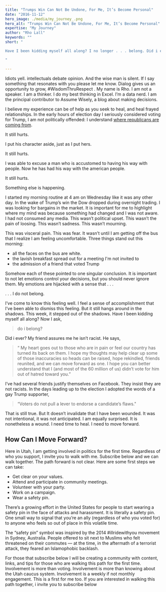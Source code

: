 ```yaml
---
title: "Trumps Win Can Not Be Undone, For Me, It’s Become Personal"
date: "2016-11-12"
hero_image: ./media/my_journey_.png
hero_alt: "Trumps Win Can Not Be Undone, For Me, It’s Become Personal"
expertise: "My Journey"
author: "Rho Lall"
keywords: ""
short: "

Have I been kidding myself all along? I no longer . . . belong. Did i ever?

"

---
```

Idiots yell. intellectuals debate opinion. And the wise man is silent. If I say something that resonates with you please let me know. Dialog gives us an opportunity to grow, #WisdomThruRespect . My name is Rho. I am not a speaker. I am a thinker. I do my best thinking in Excel. I’m a data nerd. I am the principal contributor to Assume Wisely, a blog about making decisions.

I believe my experience can be of help as you seek to heal, and heal frayed relationships. In the early hours of election day I seriously considered voting for Trump, I am not politically offended: I understand [where republicans are coming from](/thoughts/deny270).

It still hurts.

I put his character aside, just as I put hers.

It still hurts.

I was able to excuse a man who is accustomed to having his way with people. Now he has had his way with the american people.

It still hurts. 

Something else is happening. 

I started my morning routine at 4 am on Wednesday like it was any other day. In the wake of Trump’s win the Dow dropped during overnight trading. I was looking for bargains in the market. It is important for me to highlight where my mind was because something had changed and I was not aware.  I had not consumed any media. This wasn’t political upset. This wasn’t the pain of loosing. This wasn’t sadness. This wasn’t mourning.

This was visceral pain. This was fear. It wasn’t until I am getting off the bus that I realize I am feeling uncomfortable. Three things stand out this morning:

- all the faces on the bus are white.
- the lavish breakfast spread out for a meeting I'm not invited to
- the admission of a friend that voted Trump

Somehow each of these pointed to one singular conclusion. It is important to not let emotions control your decisions, but you should never ignore them. My emotions are hijacked with a sense that . . .

 

. . .  I do not belong.

 

I’ve come to know this feeling well. I feel a sense of accomplishment that I’ve been able to dismiss this feeling. But it still hangs around in the shadows. This week, it stepped out of the shadows. Have I been kidding myself all along? Now I ask, 

>do i belong?

Did i ever? My friend assures me he isn’t racist. He says,

>“ My heart goes out to those who are in pain or feel our country has turned its back on them. I hope my thoughts may help clear up some of those inaccuracies so heads can be raised, hope rekindled, friends reunited, and we can move forward as one. I hope you can better understand that I (and most of the 60 million of us) didn’t vote for him out of hatred toward you.”

I’ve had several friends justify themselves on Facebook.  They insist they are not racists. In the days leading up to the election I adopted the words of a gay Trump supporter,

>“Voters do not pull a lever to endorse a candidate’s flaws."

That is still true. But It doesn’t invalidate that I have been wounded. It was not intentional, it was not anticipated. I am equally surprised.  It is nonetheless a wound. I need time to heal. I need to move forward.

 

## How Can I Move Forward?
Here in Utah, I am getting involved in politics for the first time. Regardless of who you support, I invite you to walk with me. Subscribe below and we can walk together. The path forward is not clear. Here are some first steps we can take:

- Get clear on your values.
- Attend and participate in community meetings.
- Volunteer with your party.
- Work on a campaign.
- Wear a safety pin.

There’s a growing effort in the United States for people to start wearing a safety pin in the face of attacks and harassment. It is literally a safety pin.  One small way to signal that you’re an ally (regardless of who you voted for) to anyone who feels so out of place in this volatile time.

The “safety pin” symbol was inspired by the 2014 #illridewithyou movement in Sydney, Australia. People offered to sit next to Muslims who felt threatened on their commutes — at the time, in the aftermath of a terrorist attack, they feared an Islamophobic backlash.

For those that subscribe below I will be creating a community with content, links, and tips for those who are walking this path for the first time. Involvement is more than voting. Involvement is more than knowing about the Utah caucus system. Involvement is a weekly if not monthly engagement. This is a first for me too. If you are interested in walking this path together, i invite you to subscribe below